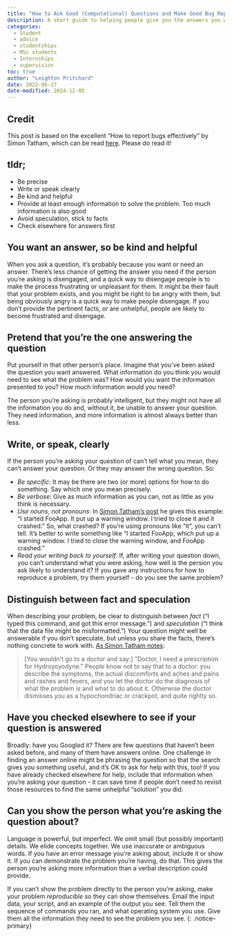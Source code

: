 ```yaml
---
title: "How to Ask Good (Computational) Questions and Make Good Bug Reports"
description: A short guide to helping people give you the answers you want and need.
categories:
  - Student
  - advice
  - studentships
  - MSc students
  - Internships
  - supervision
toc: true
author: "Leighton Pritchard"
date: 2022-06-27
date-modified: 2024-12-05
---
```


::: {.callout-tip}
## Credit

This post is based on the excellent "How to report bugs effectively" by Simon Tatham, which can be read [here](https://www.chiark.greenend.org.uk/%7Esgtatham/bugs.html). Please do read it!
:::

::: {.callout-important}
## tldr;

- Be precise
- Write or speak clearly
- Be kind and helpful
- Provide at least enough information to solve the problem. Too much information is also good
- Avoid speculation, stick to facts
- Check elsewhere for answers first
:::

## You want an answer, so be kind and helpful

When you ask a question, it's probably because you want or need an answer. There's less chance of getting the answer you need if the person you're asking is disengaged, and a quick way to disengage people is to make the process frustrating or unpleasant for them. It might be their fault that your problem exists, and you might be right to
be angry with them, but being obviously angry is a quick way to make people disengage. If you don't provide the pertinent facts, or are unhelpful, people are likely to become frustrated and disengage.

## Pretend that you're the one answering the question

Put yourself in that other person's place. Imagine that you've been asked the question you want answered. What information do you think you would need to see what the problem was? How would you want the information presented to you? How much information would you need?

The person you're asking is probably intelligent, but they might not have all the information you do and, without it, be unable to answer your question. They need information, and more information is almost always better than less.

## Write, or speak, clearly

If the person you're asking your question of can't tell what you mean, they can't answer your question. Or they may answer the wrong question. So:

- _Be specific_: It may be there are two (or more) options for how to do something. Say which one you mean precisely.
- _Be verbose_: Give as much information as you can, not as little as you think is necessary.
- _Use nouns, not pronouns_: In [Simon Tatham's post](https://www.chiark.greenend.org.uk/%7Esgtatham/bugs.html) he gives this example: "I started FooApp. It put up a warning window. I tried to close it and it
crashed." So, what crashed? If you're using pronouns like "it", you can't tell. It's better to write something like "I started FooApp, which put up a
warning window. I tried to close the warning window, and FooApp crashed."
- _Read your writing back to yourself_: If, after writing your question down, you can't understand what you were asking, how well is the persion you ask likely to understand it? If you gave any instructions for how to reproduce a problem, try them yourself - do you see the same problem?

## Distinguish between fact and speculation

When describing your problem, be clear to distinguish between _fact_ ("I typed this command, and got this error message.") and _speculation_ ("I think that the data file might be misformatted.") Your question might well be answerable if you don't speculate, but unless you share the facts, there's nothing concrete to work with. [As Simon Tatham notes](https://www.chiark.greenend.org.uk/%7Esgtatham/bugs.html):

> [You wouldn't go to a doctor and say:] "Doctor, I need a prescription for Hydroyoyodyne." People know not to say that to a doctor: you describe the symptoms, the actual discomforts and aches and pains and rashes and fevers, and you let the doctor do the diagnosis of what the problem is and what to do about it. Otherwise the doctor dismisses you as a hypochondriac or crackpot, and quite rightly so.

## Have you checked elsewhere to see if your question is answered

Broadly: have you Googled it? There are few questions that haven't been asked before, and many of them have answers online. One challenge in finding an answer online might be phrasing the question so that the search gives you something useful, and it's OK to ask for help with this, too! If you have already checked elsewhere for help, include that information when you're asking your question - it can save time if people don't need to revisit those resources to find the same unhelpful "solution" you did.

## Can you show the person what you're asking the question about?

Language is powerful, but imperfect. We omit small (but possibly important) details. We elide concepts together. We use inaccurate or ambiguous words. If you have an error message you're asking about, include it or show it. If you can demonstrate the problem you're having, do that. This gives the person you're asking more information than a verbal description could provide.

If you can't show the problem directly to the person you're asking, make your problem _reproducible_ so they can show themselves. Email the input data, your script, and an example of the output you see. Tell them the sequence of commands you ran, and what operating system you use. Give them all the information they need to see the problem you see.
{: .notice--primary}

